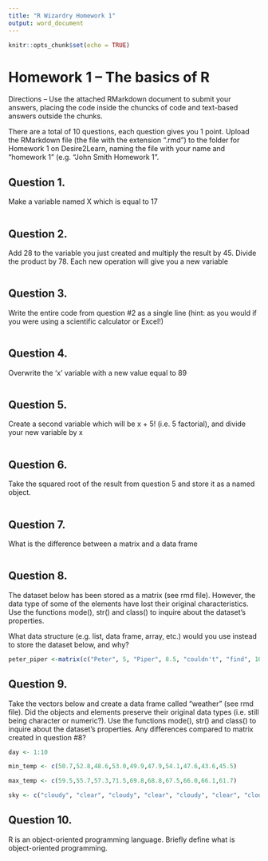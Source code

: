 ```yaml
---
title: "R Wizardry Homework 1"
output: word_document
---
```


```r
knitr::opts_chunk$set(echo = TRUE)

```

# Homework 1 – The basics of R

Directions – Use the attached RMarkdown document to submit your answers, placing the code inside the chuncks of code and text-based answers outside the chunks. 

There are a total of 10 questions, each question gives you 1 point. Upload the RMarkdown file (the file with the extension ".rmd") to the folder for Homework 1 on Desire2Learn, naming the file with your name and "homework 1" (e.g. "John Smith Homework 1".


## Question 1. 
Make a variable named X which is equal to 17
```r

```

## Question 2.
Add 28 to the variable you just created and multiply the result by 45. Divide the product by 78. Each new operation will give you a new variable 
 
```r

```

## Question 3. 
Write the entire code from question #2 as a single line (hint: as you would if you were using a scientific calculator or Excel!)

```r


```


## Question 4. 
Overwrite the 'x' variable with a new value equal to 89

```r


```

## Question 5. 
Create a second variable which will be x + 5! (i.e. 5 factorial), and divide your new variable by x

```r


```


## Question 6. 
Take the squared root of the result from question 5 and store it as a named object.

```r


```

## Question 7. 
What is the difference between a matrix and a data frame

```r


```


## Question 8. 
The dataset below has been stored as a matrix (see rmd file). However, the data type of some of the elements have lost their original characteristics. Use the functions mode(), str() and class() to inquire about the dataset's properties.

What data structure (e.g. list, data frame, array, etc.) would you use instead to store the dataset below, and why?

```r

peter_piper <-matrix(c("Peter", 5, "Piper", 8.5, "couldn't", "find", 10, "peppers"), nrow = 2, ncol = 4)

```

## Question 9. 
Take the vectors below and create a data frame called "weather" (see rmd file). Did the objects and elements preserve their original data types (i.e. still being character or numeric?). Use the functions mode(), str() and class() to inquire about the dataset's properties. Any differences compared to matrix created in question #8?

```r
day <- 1:10

min_temp <- c(50.7,52.8,48.6,53.0,49.9,47.9,54.1,47.6,43.6,45.5)

max_temp <- c(59.5,55.7,57.3,71.5,69.8,68.8,67.5,66.0,66.1,61.7)

sky <- c("cloudy", "clear", "cloudy", "clear", "cloudy", "clear", "cloudy", "clear", "cloudy", "clear")

```


## Question 10. 
R is an object-oriented programming language. Briefly define what is object-oriented programming.


